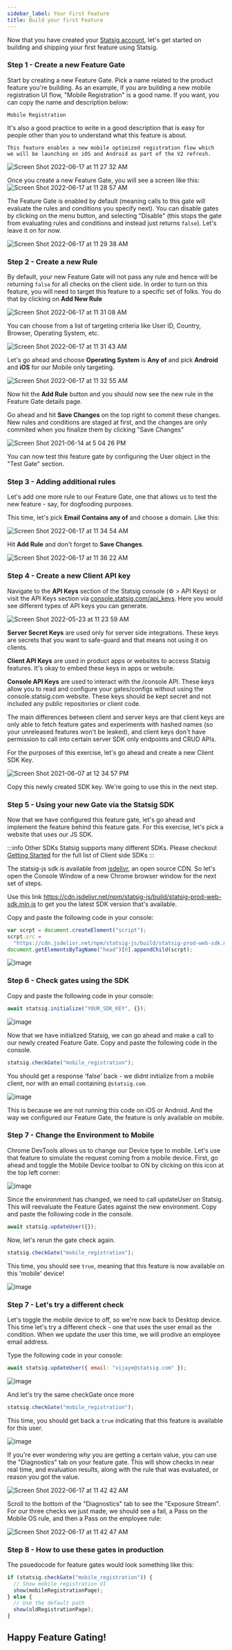 ```yaml
---
sidebar_label: Your First Feature
title: Build your first Feature
---
```


Now that you have created your [Statsig account](/#account-sign-up-and-api-key), let's get started on building and shipping your first feature using Statsig.

### Step 1 - Create a new Feature Gate

Start by creating a new Feature Gate. Pick a name related to the product feature you're building. As an example, if you are building a new mobile registration UI flow, "Mobile Registration" is a good name. If you want, you can copy the name and description below:

```
Mobile Registration
```

It's also a good practice to write in a good description that is easy for people other than you to understand what this feature is about.

```
This feature enables a new mobile optimized registration flow which
we will be launching on iOS and Android as part of the V2 refresh.
```

![Screen Shot 2022-06-17 at 11 27 32 AM](https://user-images.githubusercontent.com/74584483/174356771-2c243f16-c351-4d06-acda-db1ef507899e.png)

Once you create a new Feature Gate, you will see a screen like this:
![Screen Shot 2022-06-17 at 11 28 57 AM](https://user-images.githubusercontent.com/74584483/174356861-db7775b5-ec78-4ca0-bf72-ac4a82153cee.png)

The Feature Gate is enabled by default (meaning calls to this gate will evaluate the rules and conditions you specify next). You can disable gates by clicking on the menu button, and selecting "Disable" (this stops the gate from evaluating rules and conditions and instead just returns `false`). Let's leave it on for now.

![Screen Shot 2022-06-17 at 11 29 38 AM](https://user-images.githubusercontent.com/74584483/174356964-5854169a-563a-429d-bcbf-1305a39d561f.png)


### Step 2 - Create a new Rule

By default, your new Feature Gate will not pass any rule and hence will be returning `false` for all checks on the client side. In order to turn on this feature, you will need to target this feature to a specific set of folks. You do that by clicking on **Add New Rule**

![Screen Shot 2022-06-17 at 11 31 08 AM](https://user-images.githubusercontent.com/74584483/174357177-9b1992e0-3264-464f-b68d-195def66d01a.png)

You can choose from a list of targeting criteria like User ID, Country, Browser, Operating System, etc.

![Screen Shot 2022-06-17 at 11 31 43 AM](https://user-images.githubusercontent.com/74584483/174357260-203797c8-71e6-4bd6-a019-d35673855da3.png)

Let's go ahead and choose **Operating System** is **Any of** and pick **Android** and **iOS** for our Mobile only targeting.

![Screen Shot 2022-06-17 at 11 32 55 AM](https://user-images.githubusercontent.com/74584483/174357440-f1f5ad74-922b-45b6-9b22-e8f19e05abc1.png)

Now hit the **Add Rule** button and you should now see the new rule in the Feature Gate details page.

Go ahead and hit **Save Changes** on the top right to commit these changes. New rules and conditions are staged at first, and the changes are only commited when you finalize them by clicking "Save Changes"

![Screen Shot 2021-06-14 at 5 04 26 PM](https://user-images.githubusercontent.com/82126616/121974079-7ed75700-cd33-11eb-98b3-cbadb34eaecf.png)

You can now test this feature gate by configuring the User object in the "Test Gate" section.

### Step 3 - Adding additional rules

Let's add one more rule to our Feature Gate, one that allows us to test the new feature - say, for dogfooding purposes.

This time, let's pick **Email** **Contains any of** and choose a domain. Like this:

![Screen Shot 2022-06-17 at 11 34 54 AM](https://user-images.githubusercontent.com/74584483/174357706-53e296de-9a01-4e51-a20d-970952bad0e6.png)

Hit **Add Rule** and don't forget to **Save Changes**.

![Screen Shot 2022-06-17 at 11 36 22 AM](https://user-images.githubusercontent.com/74584483/174357922-160335f3-1004-4d16-b07e-d63fc774c64f.png)


### Step 4 - Create a new Client API key

Navigate to the **API Keys** section of the Statsig console (⚙️ > API Keys) or visit the API Keys section via [console.statsig.com/api_keys](https://console.statsig.com/api_keys). Here you would see different types of API keys you can generate.

![Screen Shot 2022-05-23 at 11 23 59 AM](https://user-images.githubusercontent.com/95646168/169883923-30d4cdc0-c5fc-4170-983a-c6dd59d6c46e.png)

**Server Secret Keys** are used only for server side integrations. These keys are secrets that you want to safe-guard and that means not using it on clients.

**Client API Keys** are used in product apps or websites to access Statsig features. It's okay to embed these keys in apps or website.

**Console API Keys** are used to interact with the /console API. These keys allow you to read and configure your gates/configs without using the console.statsig.com website. These keys should be kept secret and not included any public repositories or client code.

The main differences between client and server keys are that client keys are only able to fetch feature gates and experiments with hashed names (so your unreleased features won't be leaked), and client keys don't have permission to call into certain server SDK only endpoints and CRUD APIs.

For the purposes of this exercise, let's go ahead and create a new Client SDK Key.

![Screen Shot 2021-06-07 at 12 34 57 PM](https://user-images.githubusercontent.com/74584483/121077828-f550e380-c78c-11eb-8e57-05094699b2e4.png)

Copy this newly created SDK key. We're going to use this in the next step.

### Step 5 - Using your new Gate via the Statsig SDK

Now that we have configured this feature gate, let's go ahead and implement the feature behind this feature gate. For this exercise, let's pick a website that uses our JS SDK.

:::info Other SDKs
Statsig supports many different SDKs. Please checkout [Getting Started](/) for the full list of Client side SDKs
:::

The statsig-js sdk is available from [jsdelivr](http://www.jsdelivr.com/), an open source CDN. So let's open the Console Window of a new Chrome browser window for the next set of steps.

Use this link https://cdn.jsdelivr.net/npm/statsig-js/build/statsig-prod-web-sdk.min.js to get you the latest SDK version that's available.

Copy and paste the following code in your console:

```js
var scrpt = document.createElement("script");
scrpt.src =
  "https://cdn.jsdelivr.net/npm/statsig-js/build/statsig-prod-web-sdk.min.js";
document.getElementsByTagName("head")[0].appendChild(scrpt);
```

![image](https://user-images.githubusercontent.com/74588208/117419141-16de5700-aed1-11eb-8b5f-3af93270ed1b.png)

### Step 6 - Check gates using the SDK

Copy and paste the following code in your console:

```js
await statsig.initialize("YOUR_SDK_KEY", {});
```

![image](https://user-images.githubusercontent.com/74588208/117421542-79d0ed80-aed3-11eb-906f-1564b082b707.png)

Now that we have initialized Statsig, we can go ahead and make a call to our newly created Feature Gate. Copy and paste the following code in the console.

```js
statsig.checkGate("mobile_registration");
```

You should get a response 'false' back - we didnt initialize from a mobile client, nor with an email containing `@statsig.com`.

![image](https://user-images.githubusercontent.com/74588208/117421778-b270c700-aed3-11eb-8574-af05119b9b22.png)

This is because we are not running this code on iOS or Android. And the way we configured our Feature Gate, the feature is only available on mobile.

### Step 7 - Change the Environment to Mobile

Chrome DevTools allows us to change our Device type to mobile. Let's use that feature to simulate the request coming from a mobile device. First, go ahead and toggle the Mobile Device toolbar to ON by clicking on this icon at the top left corner:

![image](https://user-images.githubusercontent.com/74588208/117494211-de6a6780-af28-11eb-8d99-c2f557d4ccde.png)

Since the environment has changed, we need to call updateUser on Statsig.  This will reevaluate the Feature Gates against the new environment. Copy and paste the following code in the console.

```js
await statsig.updateUser({});
```

Now, let's rerun the gate check again.

```js
statsig.checkGate("mobile_registration");
```

This time, you should see `true`, meaning that this feature is now available on this 'mobile' device!

![image](https://user-images.githubusercontent.com/74588208/117494418-25f0f380-af29-11eb-881a-97ea6aae6bf3.png)

### Step 7 - Let's try a different check

Let's toggle the mobile device to off, so we're now back to Desktop device. This time let's try a different check - one that uses the user email as the condition. When we update the user this time, we will prodive an employee email address.

Type the following code in your console:

```js
await statsig.updateUser({ email: "vijaye@statsig.com" });
```

![image](https://user-images.githubusercontent.com/74588208/117422032-04195180-aed4-11eb-9ad5-0b00f45c74f1.png)

And let's try the same checkGate once more

```js
statsig.checkGate("mobile_registration");
```

This time, you should get back a `true` indicating that this feature is available for this user.

![image](https://user-images.githubusercontent.com/74588208/117422203-30cd6900-aed4-11eb-85ce-69761a90d59a.png)

If you're ever wondering *why* you are getting a certain value, you can use the "Diagnostics" tab on your feature gate.  This will show checks in near real time, and evaluation results, along with the rule that was evaluated, or reason you got the value.

![Screen Shot 2022-06-17 at 11 42 42 AM](https://user-images.githubusercontent.com/74584483/174362332-d3c2d9ff-8fce-4a82-87df-cff3c248ce1a.png)

Scroll to the bottom of the "Diagnostics" tab to see the "Exposure Stream".  For our three checks we just made, we should see a fail, a Pass on the Mobile OS rule, and then a Pass on the employee rule:

![Screen Shot 2022-06-17 at 11 42 47 AM](https://user-images.githubusercontent.com/74584483/174364387-174c258a-7a38-44bc-a46e-653403015762.png)


### Step 8 - How to use these gates in production

The psuedocode for feature gates would look something like this:

```js
if (statsig.checkGate("mobile_registration")) {
  // Show mobile registration UI
  show(mobileRegistrationPage);
} else {
  // Use the default path
  show(oldRegistrationPage);
}
```

## Happy Feature Gating!
